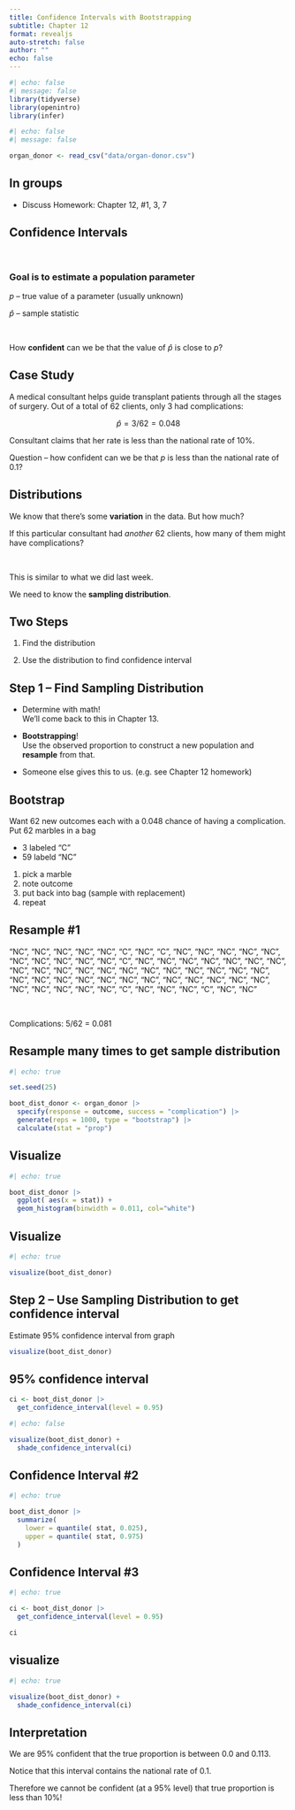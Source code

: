 ```yaml
---
title: Confidence Intervals with Bootstrapping
subtitle: Chapter 12
format: revealjs
auto-stretch: false
author: ""
echo: false
---
```


```r
#| echo: false
#| message: false
library(tidyverse)
library(openintro)
library(infer)

```

```r
#| echo: false
#| message: false

organ_donor <- read_csv("data/organ-donor.csv")
```

## In groups

-   Discuss Homework: Chapter 12, #1, 3, 7

## Confidence Intervals

\

### Goal is to estimate a population parameter

$p$ -- true value of a parameter (usually unknown)

$\hat {p}$ -- sample statistic

\

How **confident** can we be that the value of $\hat {p}$ is close to $p$?

## Case Study

A medical consultant helps guide transplant patients through all the stages of surgery. Out of a total of 62 clients, only 3 had complications:

$$
\hat{p} = 3/62 = 0.048
$$

Consultant claims that her rate is less than the national rate of 10%.

Question -- how confident can we be that $p$ is less than the national rate of 0.1?

## Distributions

We know that there's some **variation** in the data. But how much?

If this particular consultant had *another* 62 clients, how many of them might have complications?

\

This is similar to what we did last week.

We need to know the **sampling distribution**.

## Two Steps

1.  Find the distribution

2.  Use the distribution to find confidence interval

## Step 1 -- Find Sampling Distribution

-   Determine with math!\
    We'll come back to this in Chapter 13.

-   **Bootstrapping**!\
    Use the observed proportion to construct a new population and **resample** from that.

-   Someone else gives this to us. (e.g. see Chapter 12 homework)

## Bootstrap

Want 62 new outcomes each with a 0.048 chance of having a complication. Put 62 marbles in a bag

-   3 labeled "C"
-   59 labeld "NC"

1.  pick a marble
2.  note outcome
3.  put back into bag (sample with replacement)
4.  repeat

## Resample #1

"NC", "NC", "NC", "NC", "NC", "C", "NC", "C", "NC", "NC", "NC", "NC", "NC", "NC", "NC", "NC", "NC", "NC", "C", "NC", "NC", "NC", "NC", "NC", "NC", "NC", "NC", "NC", "NC", "NC", "NC", "NC", "NC", "NC", "NC", "NC", "NC", "NC", "NC", "NC", "NC", "NC", "NC", "NC", "NC", "NC", "NC", "NC", "NC", "NC", "NC", "NC", "NC", "NC", "NC", "C", "NC", "NC", "NC", "C", "NC", "NC"

\

Complications: 5/62 = 0.081

## Resample many times to get sample distribution

```r
#| echo: true

set.seed(25) 

boot_dist_donor <- organ_donor |>
  specify(response = outcome, success = "complication") |>
  generate(reps = 1000, type = "bootstrap") |>
  calculate(stat = "prop")
```

## Visualize

```r
#| echo: true

boot_dist_donor |>
  ggplot( aes(x = stat)) +
  geom_histogram(binwidth = 0.011, col="white")
```

## Visualize

```r
#| echo: true

visualize(boot_dist_donor)
```

## Step 2 -- Use Sampling Distribution to get confidence interval

Estimate 95% confidence interval from graph

```r
visualize(boot_dist_donor)
```


## 95% confidence interval
```r
ci <- boot_dist_donor |>
  get_confidence_interval(level = 0.95)
```

```r
#| echo: false

visualize(boot_dist_donor) +
  shade_confidence_interval(ci)
```

## Confidence Interval #2

```r
#| echo: true

boot_dist_donor |>
  summarize(
    lower = quantile( stat, 0.025),
    upper = quantile( stat, 0.975)
  )
```

## Confidence Interval #3

```r
#| echo: true

ci <- boot_dist_donor |>
  get_confidence_interval(level = 0.95)

ci
```

## visualize

```r
#| echo: true

visualize(boot_dist_donor) +
  shade_confidence_interval(ci)
```

## Interpretation

We are 95% confident that the true proportion is between 0.0 and 0.113.

Notice that this interval contains the national rate of 0.1.

Therefore we cannot be confident (at a 95% level) that true proportion is less than 10%!
